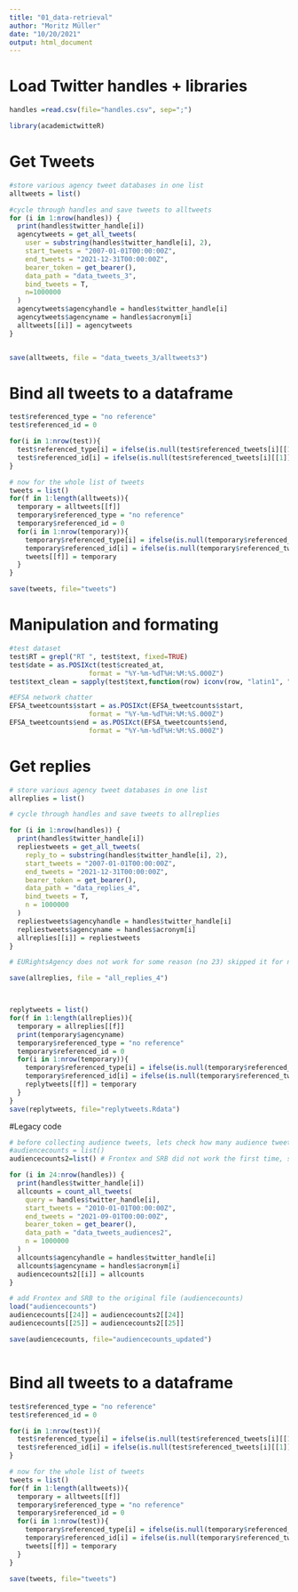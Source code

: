 ```yaml
---
title: "01_data-retrieval"
author: "Moritz Müller"
date: "10/20/2021"
output: html_document
---
```

# Load Twitter handles + libraries
```r
handles =read.csv(file="handles.csv", sep=";")

library(academictwitteR)
```


# Get Tweets
```r

#store various agency tweet databases in one list
alltweets = list()

#cycle through handles and save tweets to alltweets
for (i in 1:nrow(handles)) {
  print(handles$twitter_handle[i])
  agencytweets = get_all_tweets(
    user = substring(handles$twitter_handle[i], 2),
    start_tweets = "2007-01-01T00:00:00Z",
    end_tweets = "2021-12-31T00:00:00Z",
    bearer_token = get_bearer(),
    data_path = "data_tweets_3",
    bind_tweets = T,
    n=1000000
  )
  agencytweets$agencyhandle = handles$twitter_handle[i]
  agencytweets$agencyname = handles$acronym[i]
  alltweets[[i]] = agencytweets
}


save(alltweets, file = "data_tweets_3/alltweets3")

```
# Bind all tweets to a dataframe
```r
test$referenced_type = "no reference"
test$referenced_id = 0

for(i in 1:nrow(test)){
  test$referenced_type[i] = ifelse(is.null(test$referenced_tweets[i][[1]])==F, test$referenced_tweets[i][[1]]$type, 0)
  test$referenced_id[i] = ifelse(is.null(test$referenced_tweets[i][[1]])==F, test$referenced_tweets[i][[1]]$id, 0)
}

# now for the whole list of tweets
tweets = list()
for(f in 1:length(alltweets)){
  temporary = alltweets[[f]]
  temporary$referenced_type = "no reference"
  temporary$referenced_id = 0
  for(i in 1:nrow(temporary)){
    temporary$referenced_type[i] = ifelse(is.null(temporary$referenced_tweets[i][[1]])==F, temporary$referenced_tweets[i][[1]]$type, 0)
    temporary$referenced_id[i] = ifelse(is.null(temporary$referenced_tweets[i][[1]])==F, temporary$referenced_tweets[i][[1]]$id, 0)
    tweets[[f]] = temporary
  }
}

save(tweets, file="tweets")
```

# Manipulation and formating
```r
#test dataset
test$RT = grepl("RT ", test$text, fixed=TRUE)
test$date = as.POSIXct(test$created_at,
                    format = "%Y-%m-%dT%H:%M:%S.000Z")
test$text_clean = sapply(test$text,function(row) iconv(row, "latin1", "ASCII", sub=""))

#EFSA network chatter
EFSA_tweetcounts$start = as.POSIXct(EFSA_tweetcounts$start,
                    format = "%Y-%m-%dT%H:%M:%S.000Z")
EFSA_tweetcounts$end = as.POSIXct(EFSA_tweetcounts$end,
                    format = "%Y-%m-%dT%H:%M:%S.000Z")

```

# Get replies
```r
# store various agency tweet databases in one list
allreplies = list()

# cycle through handles and save tweets to allreplies

for (i in 1:nrow(handles)) {
  print(handles$twitter_handle[i])
  repliestweets = get_all_tweets(
    reply_to = substring(handles$twitter_handle[i], 2),
    start_tweets = "2007-01-01T00:00:00Z",
    end_tweets = "2021-12-31T00:00:00Z",
    bearer_token = get_bearer(),
    data_path = "data_replies_4",
    bind_tweets = T,
    n = 1000000
  )
  repliestweets$agencyhandle = handles$twitter_handle[i]
  repliestweets$agencyname = handles$acronym[i]
  allreplies[[i]] = repliestweets
}

# EURightsAgency does not work for some reason (no 23) skipped it for now

save(allreplies, file = "all_replies_4")



replytweets = list()
for(f in 1:length(allreplies)){
  temporary = allreplies[[f]]
  print(temporary$agencyname)
  temporary$referenced_type = "no reference"
  temporary$referenced_id = 0
  for(i in 1:nrow(temporary)){
    temporary$referenced_type[i] = ifelse(is.null(temporary$referenced_tweets[i][[1]])==F, temporary$referenced_tweets[i][[1]]$type, 0)
    temporary$referenced_id[i] = ifelse(is.null(temporary$referenced_tweets[i][[1]])==F, temporary$referenced_tweets[i][[1]]$id, 0)
    replytweets[[f]] = temporary
  }
}
save(replytweets, file="replytweets.Rdata")
```

#Legacy code
```r

# before collecting audience tweets, lets check how many audience tweetw there actually are - we do not want to get rate locked. 
#audiencecounts = list()
audiencecounts2=list() # Frontex and SRB did not work the first time, so we add them now. 

for (i in 24:nrow(handles)) {
  print(handles$twitter_handle[i])
  allcounts = count_all_tweets(
    query = handles$twitter_handle[i],
    start_tweets = "2010-01-01T00:00:00Z",
    end_tweets = "2021-09-01T00:00:00Z",
    bearer_token = get_bearer(),
    data_path = "data_tweets_audiences2",
    n = 1000000
  )
  allcounts$agencyhandle = handles$twitter_handle[i]
  allcounts$agencyname = handles$acronym[i]
  audiencecounts2[[i]] = allcounts
}

# add Frontex and SRB to the original file (audiencecounts)
load("audiencecounts")
audiencecounts[[24]] = audiencecounts2[[24]]
audiencecounts[[25]] = audiencecounts2[[25]]

save(audiencecounts, file="audiencecounts_updated")



```
# Bind all tweets to a dataframe
```r
test$referenced_type = "no reference"
test$referenced_id = 0

for(i in 1:nrow(test)){
  test$referenced_type[i] = ifelse(is.null(test$referenced_tweets[i][[1]])==F, test$referenced_tweets[i][[1]]$type, 0)
  test$referenced_id[i] = ifelse(is.null(test$referenced_tweets[i][[1]])==F, test$referenced_tweets[i][[1]]$id, 0)
}

# now for the whole list of tweets
tweets = list()
for(f in 1:length(alltweets)){
  temporary = alltweets[[f]]
  temporary$referenced_type = "no reference"
  temporary$referenced_id = 0
  for(i in 1:nrow(test)){
    temporary$referenced_type[i] = ifelse(is.null(temporary$referenced_tweets[i][[1]])==F, temporary$referenced_tweets[i][[1]]$type, 0)
    temporary$referenced_id[i] = ifelse(is.null(temporary$referenced_tweets[i][[1]])==F, temporary$referenced_tweets[i][[1]]$id, 0)
    tweets[[f]] = temporary
  }
}

save(tweets, file="tweets")
```

